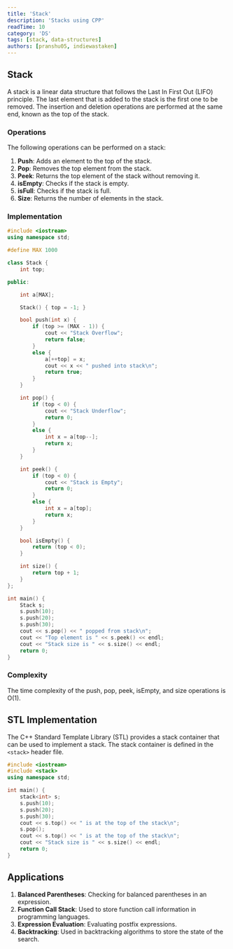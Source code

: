 ```yaml
---
title: 'Stack'
description: 'Stacks using CPP'
readTime: 10
category: 'DS'
tags: [stack, data-structures]
authors: [pranshu05, indiewastaken]
---
```


## Stack

A stack is a linear data structure that follows the Last In First Out (LIFO) principle. The last element that is added to the stack is the first one to be removed. The insertion and deletion operations are performed at the same end, known as the top of the stack.

### Operations

The following operations can be performed on a stack:

1. **Push**: Adds an element to the top of the stack.
2. **Pop**: Removes the top element from the stack.
3. **Peek**: Returns the top element of the stack without removing it.
4. **isEmpty**: Checks if the stack is empty.
5. **isFull**: Checks if the stack is full.
6. **Size**: Returns the number of elements in the stack.

### Implementation

```cpp
#include <iostream>
using namespace std;

#define MAX 1000

class Stack {
    int top;

public:

    int a[MAX];

    Stack() { top = -1; }

    bool push(int x) {
        if (top >= (MAX - 1)) {
            cout << "Stack Overflow";
            return false;
        }
        else {
            a[++top] = x;
            cout << x << " pushed into stack\n";
            return true;
        }
    }

    int pop() {
        if (top < 0) {
            cout << "Stack Underflow";
            return 0;
        }
        else {
            int x = a[top--];
            return x;
        }
    }

    int peek() {
        if (top < 0) {
            cout << "Stack is Empty";
            return 0;
        }
        else {
            int x = a[top];
            return x;
        }
    }

    bool isEmpty() {
        return (top < 0);
    }

    int size() {
        return top + 1;
    }
};

int main() {
    Stack s;
    s.push(10);
    s.push(20);
    s.push(30);
    cout << s.pop() << " popped from stack\n";
    cout << "Top element is " << s.peek() << endl;
    cout << "Stack size is " << s.size() << endl;
    return 0;
}
```

### Complexity

The time complexity of the push, pop, peek, isEmpty, and size operations is O(1).

## STL Implementation

The C++ Standard Template Library (STL) provides a stack container that can be used to implement a stack. The stack container is defined in the `<stack>` header file.

```cpp
#include <iostream>
#include <stack>
using namespace std;

int main() {
    stack<int> s;
    s.push(10);
    s.push(20);
    s.push(30);
    cout << s.top() << " is at the top of the stack\n";
    s.pop();
    cout << s.top() << " is at the top of the stack\n";
    cout << "Stack size is " << s.size() << endl;
    return 0;
}
```

## Applications

1. **Balanced Parentheses**: Checking for balanced parentheses in an expression.
2. **Function Call Stack**: Used to store function call information in programming languages.
3. **Expression Evaluation**: Evaluating postfix expressions.
4. **Backtracking**: Used in backtracking algorithms to store the state of the search.